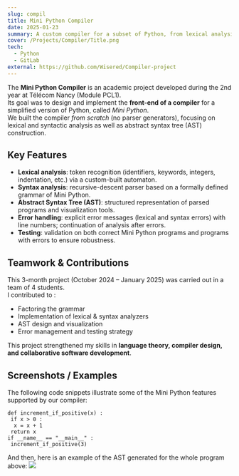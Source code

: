 ```yaml
---
slug: compil
title: Mini Python Compiler
date: 2025-01-23
summary: A custom compiler for a subset of Python, from lexical analysis to abstract syntax trees
cover: /Projects/Compiler/Title.png
tech:
  - Python
  - GitLab
external: https://github.com/Wisered/Compiler-project
---
```


The **Mini Python Compiler** is an academic project developed during the 2nd year at Télécom Nancy (Module PCL1).  
Its goal was to design and implement the **front-end of a compiler** for a simplified version of Python, called *Mini Python*.  
We built the compiler *from scratch* (no parser generators), focusing on lexical and syntactic analysis as well as abstract syntax tree (AST) construction.

## **Key Features**

- **Lexical analysis**: token recognition (identifiers, keywords, integers, indentation, etc.) via a custom-built automaton.  
- **Syntax analysis**: recursive-descent parser based on a formally defined grammar of Mini Python.  
- **Abstract Syntax Tree (AST)**: structured representation of parsed programs and visualization tools.  
- **Error handling**: explicit error messages (lexical and syntax errors) with line numbers; continuation of analysis after errors.  
- **Testing**: validation on both correct Mini Python programs and programs with errors to ensure robustness. 

## **Teamwork & Contributions**

This 3-month project (October 2024 – January 2025) was carried out in a team of 4 students.  
I contributed to :
- Factoring the grammar
- Implementation of lexical & syntax analyzers  
- AST design and visualization  
- Error management and testing strategy  

This project strengthened my skills in **language theory, compiler design, and collaborative software development**.

## **Screenshots / Examples**

The following code snippets illustrate some of the Mini Python features supported by our compiler:
```python# Example Mini Python code
def increment_if_positive(x) :
 if x > 0 :
  x = x + 1
 return x
if __name__ == "__main__" :
 increment_if_positive(3)
```

And then, here is an example of the AST generated for the whole program above:
<img src="/Projects/Compiler/ast_graph.png" className="max-w-m" />
